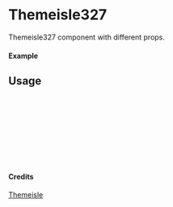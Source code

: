 
<Meta of={Themeisle327} title="Themeisle/Themeisle327" />

# Themeisle327

Themeisle327 component with different props.

#### Example

<Canvas of={Themeisle327.Primary} />

## Usage

```ts
import { Themeisle327 } from "yadl-ui";

const Example = () => {
  return (
      <Themeisle327 />
  );
};

export default Example;
```

#### Credits
[Themeisle](https://themeisle.com/illustrations/)
